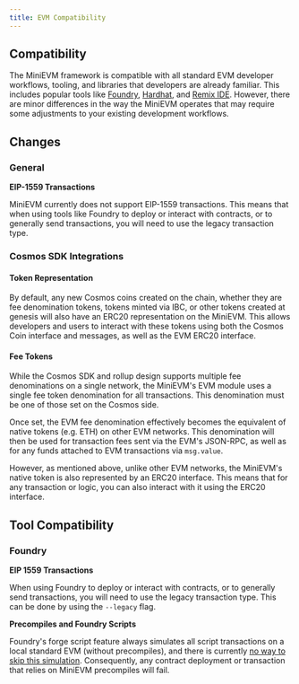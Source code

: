 ```yaml
---
title: EVM Compatibility
---
```


## Compatibility

The MiniEVM framework is compatible with all standard EVM developer workflows, tooling, and libraries that developers are already familiar. This includes popular tools like [Foundry](https://github.com/foundry-rs/foundry), [Hardhat](https://hardhat.org/), and [Remix IDE](https://remix.ethereum.org/). However, there are minor differences in the way the MiniEVM operates that may require some adjustments to your existing development workflows.

## Changes

### General

**EIP-1559 Transactions**

MiniEVM currently does not support EIP-1559 transactions. This means that when using tools like Foundry to deploy or interact with contracts, or to generally send transactions, you will need to use the legacy transaction type.

### Cosmos SDK Integrations

#### Token Representation

By default, any new Cosmos coins created on the chain, whether they are fee denomination tokens, tokens minted via IBC, or other tokens created at genesis will also have an ERC20 representation on the MiniEVM. This allows developers and users to interact with these tokens using both the Cosmos Coin interface and messages, as well as the EVM ERC20 interface.

#### Fee Tokens

While the Cosmos SDK and rollup design supports multiple fee denominations on a single network, the MiniEVM's EVM module uses a single fee token denomination for all transactions. This denomination must be one of those set on the Cosmos side.

Once set, the EVM fee denomination effectively becomes the equivalent of native tokens (e.g. ETH) on other EVM networks. This denomination will then be used for transaction fees sent via the EVM's JSON-RPC, as well as for any funds attached to EVM transactions via `msg.value`.

However, as mentioned above, unlike other EVM networks, the MiniEVM's native token is also represented by an ERC20 interface. This means that for any transaction or logic, you can also interact with it using the ERC20 interface.

## Tool Compatibility

### Foundry

**EIP 1559 Transactions**

When using Foundry to deploy or interact with contracts, or to generally send transactions, you will need to use the legacy transaction type. This can be done by using the `--legacy` flag.

**Precompiles and Foundry Scripts**

Foundry's forge script feature always simulates all script transactions on a local standard EVM (without precompiles), and there is currently [no way to skip this simulation](https://github.com/foundry-rs/foundry/issues/5776). Consequently, any contract deployment or transaction that relies on MiniEVM precompiles will fail.
